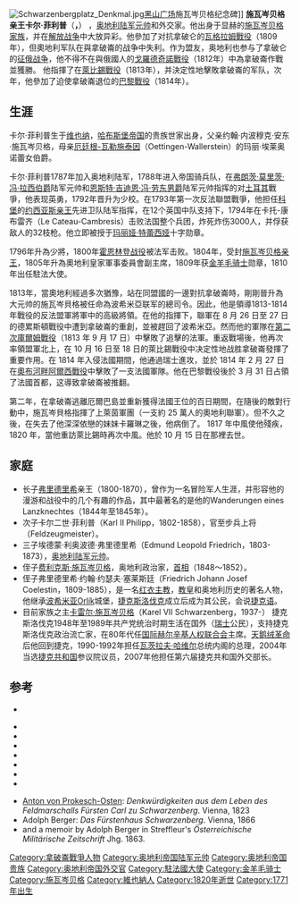 {{infobox royalty
|image=Karel_Filip_Schwarzenberg.jpg
|title=施瓦岑贝格亲王
|name=<small>[[陸軍元帥_(德国)|陸軍元帥]]</small><br>卡尔一世·菲利普
|birth_date={{birth date|1771|4|18}}
|birth_place={{flag|Austrian Empire}}[[維也納|維也納]]
|death_date={{death date and age|1820|10|15|1771|4|18}}
|death_place={{flag|German Confederation}}[[萨克森王国|萨克森王国]][[萊比錫|萊比錫]]
|father=约翰·内波穆克·安东·施瓦岑贝格
|mother=厄廷根-瓦勒施泰因的玛丽·埃莱奥诺蕾女伯爵
|spouse=Maria Anna von Hohenfeld
|issue=弗里德里希<br>卡爾二世·菲利普<br>埃德蒙
}}

[[File:Schwarzenbergplatz_Denkmal.jpg|thumb]][[黑山广场|黑山广场]]施瓦岑贝格纪念碑]] 
'''施瓦岑贝格亲王卡尔·菲利普'''（{{Lang-de|Karl Philipp Fürst zu Schwarzenberg}}'''，'''{{bd|1771年|4月18日|1820年|10月15日|}}） ，[[奥地利陆军元帅|奥地利陆军元帅]]和外交家。他出身于显赫的[[施瓦岑贝格家族|施瓦岑贝格家族]]，并在[[解放戰爭_(德國)|解放战争]]中大放异彩。他參加了对抗拿破仑的[[瓦格拉姆战役|瓦格拉姆戰役]]（1809年），但奧地利军队在與拿破崙的战争中失利。作为盟友，奥地利也参与了拿破仑的[[拿破仑侵俄战争|征俄战争]]，他不得不在與俄國人的[[戈羅德奇諾戰役|戈羅德奇諾戰役]]（1812年）中為拿破崙作戰並獲勝。 他指揮了在[[萊比錫戰役|萊比錫戰役]]（1813年），并決定性地擊敗拿破崙的军队，次年，他參加了迫使拿破崙退位的[[巴黎之戰_(1814年)|巴黎戰役]]（1814年）。

== 生涯 ==

卡尔·菲利普生于[[维也纳|维也纳]]，[[哈布斯堡王朝|哈布斯堡帝国]]的贵族世家出身，父亲约翰·内波穆克·安东·施瓦岑贝格，母亲[[厄廷根-瓦勒施泰因|厄廷根-瓦勒施泰因]]（Oettingen-Wallerstein）的玛丽·埃莱奥诺蕾女伯爵。

卡尔·菲利普1787年加入奥地利陆军，1788年进入帝国骑兵队，在[[弗朗茨·莫里茨·冯·拉西|弗朗茨·莫里茨·冯·拉西伯爵]]陆军元帅和[[恩斯特·吉迪恩·冯·劳东|恩斯特·吉迪恩·冯·劳东男爵]]陆军元帅指挥的对[[土耳其|土耳其]]戰爭，他表现英勇，1792年晋升为少校。在1793年第一次反法聯盟戰爭，他担任[[科堡|科堡]]的[[约西亚斯亲王_(萨克森-科堡)|约西亚斯亲王]]先进卫队陆军指挥，在12个英国中队支持下，1794年在卡托-康布雷齐（Le Cateau-Cambresis）击败法国整个兵团，炸死炸伤3000人，并俘获敌人的32枝枪。他立即被授于[[玛丽娅·特蕾西娅|玛丽娅·特蕾西娅]]十字勋章。

1796年升為少將，1800年[[霍恩林登战役|霍恩林登战役]]被法军击败。1804年，受封[[施瓦岑贝格统治者列表#施瓦岑贝格亲王（幼系）|施瓦岑贝格亲王]]，1805年升為奧地利皇家軍事委員會副主席，1809年获[[金羊毛骑士|金羊毛骑士]]勋章，1810年出任駐法大使。

1813年，當奧地利經過多次猶豫，站在同盟國的一邊對抗拿破崙時，剛剛晉升為大元帅的施瓦岑貝格被任命為波希米亞联军的總司令。因此，他是領導1813-1814年戰役的反法盟軍將軍中的高級將領。在他的指揮下，聯軍在 8 月 26 日至 27 日的德累斯頓戰役中遭到拿破崙的重創，並被趕回了波希米亞。然而他的軍隊在[[第二次庫爾姆戰役|第二次庫爾姆戰役]]（1813 年 9 月 17 日）中擊敗了追擊的法軍。重返戰場後，他再次率領盟軍北上，在 10 月 16 日至 18 日的萊比錫戰役中决定性地战胜拿破崙發揮了重要作用。在 1814 年入侵法國期間，他通過瑞士進攻，並於 1814 年 2 月 27 日在[[奧布河畔阿爾西戰役|奧布河畔阿爾西戰役]]中擊敗了一支法國軍隊。他在巴黎戰役後於 3 月 31 日占領了法國首都，这導致拿破崙被推翻。

第二年，在拿破崙逃離厄爾巴島並重新獲得法國王位的百日期間，在隨後的敵對行動中，施瓦岑貝格指揮了上萊茵軍團（一支約 25 萬人的奧地利聯軍）。但不久之後，在失去了他深深依戀的妹妹卡羅琳之後，他病倒了。 1817 年中風使他殘疾，1820 年，當他重訪萊比錫時再次中風。他於 10 月 15 日在那裡去世。

== 家庭 ==

* 长子[[弗里德里希_(施瓦岑贝格亲王)|弗里德里希]]亲王（1800-1870），曾作为一名冒险军人生涯，并形容他的漫游和战役中的几个有趣的作品，其中最著名的是他的Wanderungen eines Lanzknechtes（1844年至1845年）。
* 次子卡尔二世·菲利普（Karl II Philipp，1802-1858），官至步兵上将（Feldzeugmeister）。
* 三子埃德蒙·利奥波德·弗里德里希（Edmund Leopold Friedrich，1803-1873），[[奥地利陆军元帅|奥地利陆军元帅]]。
* 侄子[[费利克斯·施瓦岑贝格|费利克斯·施瓦岑贝格]]，奥地利政治家，[[奥地利总理|首相]]（1848～1852）。
* 侄子弗里德里希·约翰·约瑟夫·塞莱斯廷（Friedrich Johann Josef Coelestin，1809-1885），是一名[[红衣主教|红衣主教]]，[[教皇|教皇]]和奥地利历史的著名人物，他继承[[波希米亚|波希米亚]]Orlík城堡，[[捷克斯洛伐克|捷克斯洛伐克]]成立后成为其公民，会说[[捷克语|捷克语]]。
* 目前家族之主[[卡雷尔·施瓦岑贝格|卡雷尔·施瓦岑贝格]]（Karel VII Schwarzenberg，1937-） 捷克斯洛伐克1948年至1989年共产党统治时期生活在国外（[[瑞士|瑞士]]公民），支持捷克斯洛伐克政治流亡家，在80年代任[[国际赫尔辛基人权联合会|国际赫尔辛基人权联合会]]主席。[[天鹅绒革命|天鹅绒革命]]后他回到捷克，1990-1992年担任[[瓦茨拉夫·哈维尔|瓦茨拉夫·哈维尔]]总统内阁的总理，2004年当选[[捷克共和国|捷克共和国]]参议院议员，2007年他担任第六届捷克共和国外交部长。

== 参考 ==
* {{1911}}

* {{cite book|last=Arnold|first=James R.|year=2005|title=Marengo & Hohenlinden|location=Barnsley, Yorkshire|publisher=Pen & Sword|isbn=1-84415-279-0}}
* {{cite book|last1=Bowden|first1=Scotty|last2=Tarbox|first2=Charlie|year=1980|title=Armies on the Danube 1809|location=Arlington, Texas|publisher=Empire Games Press}}
* {{citation|last=Chandler|first=David G.|year=1966|author-link=David G. Chandler|title=The Campaigns of Napoleon|publisher=The MacMillan Company|location=New York City|isbn=978-0-0252-3660-8|url-access=registration|url=https://archive.org/details/campaignsofnapol00chan}}
* {{cite web |last=Herold |first=Stephen |year=2021 |title=The Austrian Campaign under FM Schwarzenberg in 1812 |url=http://www.antiquesatoz.com/habsburg/1812/campaign.htm |archive-url=https://web.archive.org/web/20210125173328/http://www.antiquesatoz.com/habsburg/1812/campaign.htm |archive-date=25 January 2021}}
* {{cite book|last=Kircheisen|first=F.M.|year=2010|title=Memoires Of Napoleon I|url=https://archive.org/details/in.ernet.dli.2015.66372|access-date=25 July 2021}}
* {{cite book|last=Siborne|first=William|year=1895|author-link=William Siborne|title=The Waterloo Campaign 1815|edition=4th|publisher=Birmingham, 34 Wheeleys Road|chapter=Supplement section|chapter-url=https://archive.org/stream/waterloocampaig02sibogoog#page/n767/mode/1up|pages=[https://archive.org/details/waterloocampaig02sibogoog/page/n773 767]–780|url=https://archive.org/details/waterloocampaig02sibogoog}}
* {{cite book|last=Tucker|first=Spencer C.|year=2014|title=500 Great Military Leaders [2 volumes]|publisher=ABC-CLIO|isbn=978-1598847581|url=https://books.google.com/books?id=SZHgBQAAQBAJ&q=Karl+Philipp,+Prince+of+Schwarzenberg}}

* [[Anton_von_Prokesch-Osten|Anton von Prokesch-Osten]]: ''Denkwürdigkeiten aus dem Leben des Feldmarschalls Fürsten Carl zu Schwarzenberg''. Vienna, 1823
* Adolph Berger: ''Das Fürstenhaus Schwarzenberg''. Vienna, 1866
* and a memoir by Adolph Berger in Streffleur's ''Österreichische Militärische Zeitschrift'' Jhg. 1863.
{{奧地利帝國陸軍元帥}}
{{Napoleonic Wars}}
{{Authority control}}
[[Category:拿破崙戰爭人物|Category:拿破崙戰爭人物]]
[[Category:奥地利帝国陆军元帅|Category:奥地利帝国陆军元帅]]
[[Category:奥地利帝国贵族|Category:奥地利帝国贵族]]
[[Category:奥地利帝国外交官|Category:奥地利帝国外交官]]
[[Category:駐法國大使|Category:駐法國大使]]
[[Category:金羊毛骑士|Category:金羊毛骑士]]
[[Category:施瓦岑贝格|Category:施瓦岑贝格]]
[[Category:維也納人|Category:維也納人]]
[[Category:1820年逝世|Category:1820年逝世]]
[[Category:1771年出生|Category:1771年出生]]
{{DEFAULTSORT:S}}